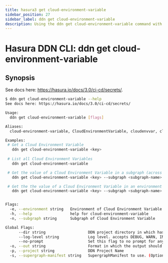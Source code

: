 ```yaml
---
title: hasura3 get cloud-environment-variable
sidebar_position: 27
sidebar_label: ddn get cloud-environment-variable
description: Using the ddn get cloud-environment-variable command with the Hasura CLI
---
```


# Hasura DDN CLI: ddn get cloud-environment-variable 

## Synopsis
See docs here: https://hasura.io/docs/3.0/ci-cd/secrets/.

```bash
$ ddn get cloud-environment-variable --help
See docs here: https://hasura.io/docs/3.0/ci-cd/secrets/

Usage:
  ddn get cloud-environment-variable [flags]

Aliases:
  cloud-environment-variable, CloudEnvironmentVariable, cloudenvvar, cloudenvironmentvariable

Examples:
 # Get a Cloud Environment Variable
   ddn get cloud-environment-variable <key>
 
 # List all Cloud Environment Variables
   ddn get cloud-environment-variable 

 # Get the value of a Cloud Environment Variable in a subgraph (across all environments) of a project
   ddn get cloud-environment-variable <key> --subgraph <subgraph-name>

 # Get the the value of a Cloud Environment Variable in an environment and subgraph
   ddn get cloud-environment-variable <key> --subgraph <subgraph-name> --environment <env-name>


Flags:
  -e, --environment string   Environment of Cloud Environment Variable
  -h, --help                 help for cloud-environment-variable
  -n, --subgraph string      Subgraph of Cloud Environment Variable

Global Flags:
      --dir string                   DDN project directory in which hasura.yaml is present (default ".")
      --log-level string             Log level. accepts DEBUG, WARN, INFO, ERROR, FATAL (default "INFO")
      --no-prompt                    Set this flag to no prompt for anything, the command fails if any input is missing
  -o, --out string                   Format in which the output should be printed, accepts table, json and yaml (default "table")
  -p, --project string               DDN Project Name
  -s, --supergraph-manifest string   SupergraphManifest to use. (Optional. DefaultSupergraphManifest used  if not provided)
```

